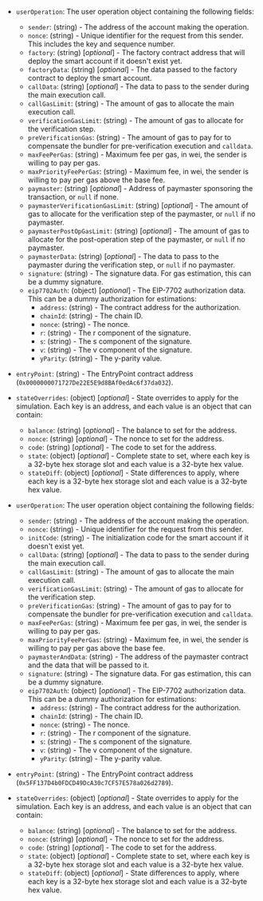 
<Tabs>
<TabItem value="v0.7" label="v0.7 and v0.8 user operation">

- `userOperation`: The user operation object containing the following fields:

  - `sender`: (string) - The address of the account making the operation.
  - `nonce`: (string) - Unique identifier for the request from this sender. This includes the key and sequence number.
  - `factory`: (string) [_optional_] - The factory contract address that will deploy the smart account if it doesn't exist yet.
  - `factoryData`: (string) [_optional_] - The data passed to the factory contract to deploy the smart account.
  - `callData`: (string) [_optional_] - The data to pass to the sender during the main execution call.
  - `callGasLimit`: (string) - The amount of gas to allocate the main execution call.
  - `verificationGasLimit`: (string) - The amount of gas to allocate for the verification step.
  - `preVerificationGas`: (string) - The amount of gas to pay for to compensate the bundler for pre-verification execution and `calldata`.
  - `maxFeePerGas`: (string) - Maximum fee per gas, in wei, the sender is willing to pay per gas.
  - `maxPriorityFeePerGas`: (string) - Maximum fee, in wei, the sender is willing to pay per gas above the base fee.
  - `paymaster`: (string) [_optional_] - Address of paymaster sponsoring the transaction, or `null` if none.
  - `paymasterVerificationGasLimit`: (string) [_optional_] - The amount of gas to allocate for the verification step of the paymaster, or `null` if no paymaster.
  - `paymasterPostOpGasLimit`: (string) [_optional_] - The amount of gas to allocate for the post-operation step of the paymaster, or `null` if no paymaster.
  - `paymasterData`: (string) [_optional_] - The data to pass to the paymaster during the verification step, or `null` if no paymaster.
  - `signature`: (string) - The signature data. For gas estimation, this can be a dummy signature.
  - `eip7702Auth`: (object) [_optional_] - The EIP-7702 authorization data. This can be a dummy authorization
      for estimations:
    - `address`: (string) - The contract address for the authorization.
    - `chainId`: (string) - The chain ID.
    - `nonce`: (string) - The nonce.
    - `r`: (string) - The r component of the signature.
    - `s`: (string) - The s component of the signature.
    - `v`: (string) - The v component of the signature.
    - `yParity`: (string) - The y-parity value.

- `entryPoint`: (string) - The EntryPoint contract address (`0x0000000071727De22E5E9d8BAf0edAc6f37da032`).

- `stateOverrides`: (object) [_optional_] - State overrides to apply for the simulation. Each key is an address, and each value is an object that can contain:
  - `balance`: (string) [_optional_] - The balance to set for the address.
  - `nonce`: (string) [_optional_] - The nonce to set for the address.
  - `code`: (string) [_optional_] - The code to set for the address.
  - `state`: (object) [_optional_] - Complete state to set, where each key is a 32-byte hex storage slot and each value is a 32-byte hex value.
  - `stateDiff`: (object) [_optional_] - State differences to apply, where each key is a 32-byte hex storage slot and each value is a 32-byte hex value.

</TabItem>
<TabItem value="v0.6" label="v0.6 user operation">

- `userOperation`: The user operation object containing the following fields:

  - `sender`: (string) - The address of the account making the operation.
  - `nonce`: (string) - Unique identifier for the request from this sender.
  - `initCode`: (string) - The initialization code for the smart account if it doesn't exist yet.
  - `callData`: (string) [_optional_] - The data to pass to the sender during the main execution call.
  - `callGasLimit`: (string) - The amount of gas to allocate the main execution call.
  - `verificationGasLimit`: (string) - The amount of gas to allocate for the verification step.
  - `preVerificationGas`: (string) - The amount of gas to pay for to compensate the bundler for pre-verification execution and `calldata`.
  - `maxFeePerGas`: (string) - Maximum fee per gas, in wei, the sender is willing to pay per gas.
  - `maxPriorityFeePerGas`: (string) - Maximum fee, in wei, the sender is willing to pay per gas above the base fee.
  - `paymasterAndData`: (string) - The address of the paymaster contract and the data that will be passed to it.
  - `signature`: (string) - The signature data. For gas estimation, this can be a dummy signature.
  - `eip7702Auth`: (object) [_optional_] - The EIP-7702 authorization data. This can be a dummy authorization
      for estimations:
    - `address`: (string) - The contract address for the authorization.
    - `chainId`: (string) - The chain ID.
    - `nonce`: (string) - The nonce.
    - `r`: (string) - The r component of the signature.
    - `s`: (string) - The s component of the signature.
    - `v`: (string) - The v component of the signature.
    - `yParity`: (string) - The y-parity value.

- `entryPoint`: (string) - The EntryPoint contract address (`0x5FF137D4b0FDCD49DcA30c7CF57E578a026d2789`).

- `stateOverrides`: (object) [_optional_] - State overrides to apply for the simulation. Each key is an address, and each value is an object that can contain:
  - `balance`: (string) [_optional_] - The balance to set for the address.
  - `nonce`: (string) [_optional_] - The nonce to set for the address.
  - `code`: (string) [_optional_] - The code to set for the address.
  - `state`: (object) [_optional_] - Complete state to set, where each key is a 32-byte hex storage slot and each value is a 32-byte hex value.
  - `stateDiff`: (object) [_optional_] - State differences to apply, where each key is a 32-byte hex storage slot and each value is a 32-byte hex value.

</TabItem>
</Tabs>
